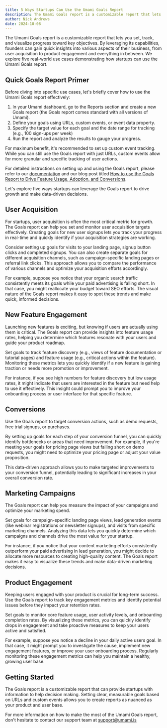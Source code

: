 ```yaml
---
title: 5 Ways Startups Can Use the Umami Goals Report
description: The Umami Goals report is a customizable report that lets you set, track, and visualize progress toward key objectives.
author: Nick Andrews
date: 2024-10-08
---
```


The Umami Goals report is a customizable report that lets you set, track, and visualize progress toward key objectives. By leveraging its capabilities, founders can gain quick insights into various aspects of their business, from user acquisition to product engagement and everything in between. We explore five real-world use cases demonstrating how startups can use the Umami Goals report.

## Quick Goals Report Primer

Before diving into specific use cases, let's briefly cover how to use the Umami Goals report effectively:

1. In your Umami dashboard, go to the Reports section and create a new Goals report (the Goals report comes standard with all versions of Umami).
2. Define your goals using URLs, custom events, or event data property.
3. Specify the target value for each goal and the date range for tracking (e.g., 100 sign-ups per week)
4. Run the report and analyze the results to gauge your progress.

For maximum benefit, it's recommended to set up custom event tracking. While you can still use the Goals report with just URLs, custom events allow for more granular and specific tracking of user actions.

For detailed instructions on setting up and using the Goals report, please refer to our [documentation](https://umami.is/docs/reports/report-goals) and our blog post titled [How to use the Goals Report to Drive Feature Usage, Adoption, and Conversions](https://umami.is/blog/how-to-use-the-goals-report).

Let's explore five ways startups can leverage the Goals report to drive growth and make data-driven decisions.

## User Acquisition

For startups, user acquisition is often the most critical metric for growth. The Goals report can help you set and monitor user acquisition targets effectively. Creating goals for new user signups lets you track your progress in real-time and quickly identify if your acquisition strategies are working.

Consider setting up goals for visits to your landing page, signup button clicks and completed signups. You can also create separate goals for different acquisition channels, such as campaign-specific landing pages or referral link clicks. This approach allows you to compare the performance of various channels and optimize your acquisition efforts accordingly.

For example, suppose you notice that your organic search traffic consistently meets its goals while your paid advertising is falling short. In that case, you might reallocate your budget toward SEO efforts. The visual nature of the Goals report makes it easy to spot these trends and make quick, informed decisions.

## New Feature Engagement

Launching new features is exciting, but knowing if users are actually using them is critical. The Goals report can provide insights into feature usage rates, helping you determine which features resonate with your users and guide your product roadmap.

Set goals to track feature discovery (e.g., views of feature documentation or tutorial pages) and feature usage (e.g., critical actions within the feature). Monitoring these metrics lets you quickly identify if a new feature is gaining traction or needs more promotion or improvement.

For instance, if you see high numbers for feature discovery but low usage rates, it might indicate that users are interested in the feature but need help to use it effectively. This insight could prompt you to improve your onboarding process or user interface for that specific feature.

## Conversions

Use the Goals report to target conversion actions, such as demo requests, free trial signups, or purchases.

By setting up goals for each step of your conversion funnel, you can quickly identify bottlenecks or areas that need improvement. For example, if you're meeting your goals for pricing page views but falling short on demo requests, you might need to optimize your pricing page or adjust your value proposition.

This data-driven approach allows you to make targeted improvements to your conversion funnel, potentially leading to significant increases in your overall conversion rate.

## Marketing Campaigns

The Goals report can help you measure the impact of your campaigns and optimize your marketing spend.

Set goals for campaign-specific landing page views, lead generation events (like webinar registrations or newsletter signups), and visits from specific marketing channels. Analyzing this data lets you quickly determine which campaigns and channels drive the most value for your startup.

For instance, if you notice that your content marketing efforts consistently outperform your paid advertising in lead generation, you might decide to allocate more resources to creating high-quality content. The Goals report makes it easy to visualize these trends and make data-driven marketing decisions.

## Product Engagement

Keeping users engaged with your product is crucial for long-term success. Use the Goals report to track key engagement metrics and identify potential issues before they impact your retention rates.

Set goals to monitor core feature usage, user activity levels, and onboarding completion rates. By visualizing these metrics, you can quickly identify drops in engagement and take proactive measures to keep your users active and satisfied.

For example, suppose you notice a decline in your daily active users goal. In that case, it might prompt you to investigate the cause, implement new engagement features, or improve your user onboarding process. Regularly monitoring these engagement metrics can help you maintain a healthy, growing user base.

## Getting Started

The Goals report is a customizable report that can provide startups with information to help decision making. Setting clear, measurable goals based on URLs and custom events allows you to create reports as nuanced as your product and user base.

For more information on how to make the most of the Umami Goals report, don't hesitate to contact our support team at support@umami.is




